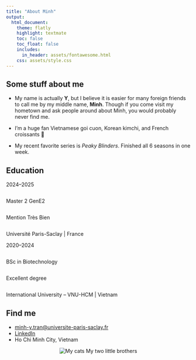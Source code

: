 ```yaml
---
title: "About Minh"
output:
  html_document:
    theme: flatly
    highlight: textmate
    toc: false
    toc_float: false
    includes:
      in_header: assets/fontawesome.html
    css: assets/style.css
---
```


## Some stuff about me

-   My name is actually **Y**, but I believe it is easier for many foreign friends to call me by my middle name, **Minh**. Though if you come visit my hometown and ask people around about Minh, you would probably never find me.

-   I'm a huge fan Vietnamese goi cuon, Korean kimchi, and French croissants 🥐

-   My recent favorite series is *Peaky Blinders*. Finished all 6 seasons in one week.

## Education

::::::::::::::: timeline
:::::::: timeline-item
::: timeline-year
2024–2025
:::

::::: {style="display:flex; flex-direction:column;"}
::: timeline-degree
Master 2 GenE2
:::

::: timeline-note
Mention Très Bien
:::
:::::

::: timeline-institution
Université Paris-Saclay \| France
:::
::::::::

:::::::: timeline-item
::: timeline-year
2020–2024
:::

::::: {style="display:flex; flex-direction:column;"}
::: timeline-degree
BSc in Biotechnology
:::

::: timeline-note
Excellent degree
:::
:::::

::: timeline-institution
International University – VNU-HCM \| Vietnam
:::
::::::::
:::::::::::::::

## Find me

<ul class="contact-info">

<li><i class="fa-solid fa-envelope"></i> <a href="mailto:minh-y.tran@universite-paris-saclay.fr">minh-y.tran\@universite-paris-saclay.fr</a></li>

<li><i class="fa-brands fa-linkedin"></i> <a href="https://www.linkedin.com/in/tranminhy">LinkedIn</a></li>

<li><i class="fa-solid fa-location-dot"></i> Ho Chi Minh City, Vietnam</li>

</ul>

::: {style="text-align:center;"}
![My cats](assets/images/my-cats.jpg) [My two little brothers]{.figure-caption}
:::
